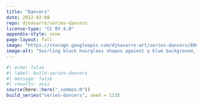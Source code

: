 ```yaml
---
title: "Dancers"
date: 2022-02-09
repo: djnavarro/series-dancers
license-type: "CC BY 4.0"
appendix-style: none
page-layout: full
image: "https://storage.googleapis.com/djnavarro-art/series-dancers/800/pollen_20_2086.jpg"
image-alt: "Swirling black hourglass shapes against a blue background, that looks like echos of motion"
---
```

   
::: {.grid}
  
```r
#| echo: false
#| label: build-series-dancers
#| message: false
#| results: asis
source(here::here("_common.R"))
build_series("series-dancers", seed = 123)
```
   
:::
   
